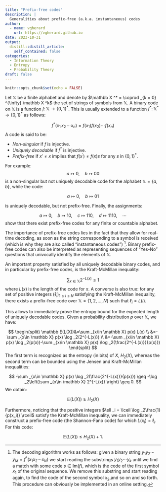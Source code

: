 ```yaml
---
title: "Prefix-free codes"
description: |
  Generalities about prefix-free (a.k.a. instantaneous) codes
author:
  - name: vgherard
    url: https://vgherard.github.io
date: 2023-10-31
output:
  distill::distill_article:
    self_contained: false
categories: 
  - Information Theory
  - Entropy
  - Probability Theory
draft: false
---
```



```r
knitr::opts_chunk$set(echo = FALSE)
```

Let $\mathbb X$ be a finite alphabet and denote by 
$\mathbb X ^* = \coprod _{k = 0} ^{\infty} \mathbb X ^k$ the set of strings of
symbols from $\mathbb X$. A binary code on $\mathbb X$ is a function 
$f \colon \mathbb X \to \{0,\,1\}^*$. This is usually extended to a function 
$f^* \colon \mathbb X ^* \to \{0,\,1\}^*$ as follows:

$$
f^* (x_1 \,x_2\,\cdots x_n) = f(x_1) f(x_2)\cdots f(x_n)
$$
A code is said to be:

* *Non-singular* if $f$ is injective.
* *Uniquely decodable* if $f^*$ is injective.
* *Prefix-free* if $x' \neq x$ implies that $f(x^\prime) \neq f(x)s$ for any $s$
in $\{0,1\}^*$.

For example:
$$
a \mapsto 0,\quad b\mapsto 00
$$
is a non-singular but not uniquely decodable code for the alphabet 
$\mathbb X = \{a,\,b\}$, while the code:

$$
a \mapsto 0,\quad b\mapsto 01
$$

is uniquely decodable, but not prefix-free. Finally, the assignments:

$$
a \mapsto 0, \quad b \mapsto 10, \quad c \mapsto 110, \quad d\mapsto1110,\quad\cdots
$$
show that there exist prefix-free codes for any finite or countable alphabet.

The importance of prefix-free codes lies in the fact that they allow for 
real-time decoding, as soon as the string corresponding to a symbol is received
(which is why they are also called "instantaneous codes") ^[The decoding 
algorithm works as follows: given a binary string 
$y_1y_2\cdots y_M = f^*(x_1 x_2 \cdots x_N)$ we start reading the substrings 
$y_1y_2 \cdots y_k$ until we find a match with some code $s \in \text{Im}(f)$, 
which is the code of the first symbol $x_1$ of the original sequence. 
We remove this substring and start reading again, to find the code of the second symbol $x_2$,and so on and so forth. This procedure can obviously be implemented 
in an online setting.]. Binary prefix-free codes can also be interpreted as representing sequences of "Yes-No" questions that univocally identify the 
elements of $\mathbb X$. 

An important property satisfied by all uniquely decodable binary codes, and in
particular by prefix-free codes, is the Kraft-McMillan inequality:

$$
\sum _{x\in \mathbb X} 2 ^{-L(x)} \leq 1
$$
where $L (x)$ is the length of the code for $x$. A converse is also true: for 
any set of positive integers 
$(\ell _{i})_{1\leq i\leq N}$ satisfying the Kraft-McMillan inequality, there 
exists a prefix-free code over $\mathbb X = \{1,\,2,\,\dots,\,N\}$ such that 
$\ell _i = L(i)$.

This allows to immediately prove the entropy bound for the expected length
of uniquely decodable codes. Given a probability distribution $p$ over 
$\mathbb X$, we have:

$$
\begin{split}
\mathbb E(L(X))&=\sum _{x\in \mathbb X} p(x) L(x) \\
							 &=-\sum _{x\in \mathbb X} p(x) \log _2(2^{-L(x)}) \\
							 &=-\sum _{x\in \mathbb X} p(x) \log _2(p(x))-\sum _{x\in \mathbb X} p(x) \log _2(\frac{2^{-L(x)}}{p(x)})
\end{split}
$$
The first term is recognized as the entropy (in bits) of $X$, $H_2(X)$, whereas 
the second term can be bounded using the Jensen and Kraft-McMillan inequalities:

$$
-\sum _{x\in \mathbb X} p(x) \log _2(\frac{2^{-L(x)}}{p(x)}) \geq -\log _2\left(\sum _{x\in \mathbb X} 2^{-L(x)} \right) \geq 0.
$$
We obtain:

$$
\mathbb E (L(X)) \geq H_2(X) 
$$

Furthermore, noticing that the positive integers 
$\ell _i = \lceil \log _2\frac{1}{p(x_i)} \rceil$ satisfy the Kraft-McMillan 
inequality, we can immediately construct a prefix-free code (the Shannon-Fano
code) for which $L(x_i) = \ell _i$. For this code:

$$
\mathbb E (L(X)) \leq H_2(X) + 1.
$$
